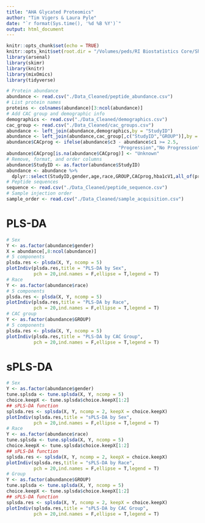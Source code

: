 ```yaml
---
title: "AHA Glycated Proteomics"
author: "Tim Vigers & Laura Pyle"
date: "`r format(Sys.time(), '%d %B %Y')`"
output: html_document
---
```


```r
knitr::opts_chunk$set(echo = TRUE)
knitr::opts_knit$set(root.dir = "/Volumes/peds/RI Biostatistics Core/Shared/Shared Projects/Laura/BDC/Projects/Janet Snell-Bergeon/AHA collaborative grant/Proteomics")
library(arsenal)
library(skimr)
library(knitr)
library(mixOmics)
library(tidyverse)
```

```r
# Protein abundance
abundance <- read.csv("./Data_Cleaned/peptide_abundance.csv")
# List protein names
proteins <- colnames(abundance)[3:ncol(abundance)]
# Add CAC group and demographic info 
demographics <- read.csv("./Data_Cleaned/demographics.csv")
cac_group <- read.csv("./Data_Cleaned/cac_groups.csv")
abundance <- left_join(abundance,demographics,by = "StudyID")
abundance <- left_join(abundance,cac_group[,c("StudyID","GROUP")],by = "StudyID")
abundance$CACprog <- ifelse(abundance$c3 - abundance$c1 >= 2.5,
                                         "Progression","No Progression")
abundance$CACprog[is.na(abundance$CACprog)] <- "Unknown"
# Remove, format, and order columns
abundance$StudyID <- as.factor(abundance$StudyID)
abundance <- abundance %>% 
  dplyr::select(StudyID,gender,age,race,GROUP,CACprog,hba1cV1,all_of(proteins))
# Peptide sequences
sequence <- read.csv("./Data_Cleaned/peptide_sequence.csv")
# Sample injection order
sample_order <- read.csv("./Data_Cleaned/sample_acquisition.csv")
```

# PLS-DA

```r
# Sex
Y <- as.factor(abundance$gender)
X = abundance[,8:ncol(abundance)]
# 5 components
plsda.res <- plsda(X, Y, ncomp = 5) 
plotIndiv(plsda.res,title = "PLS-DA by Sex",
          pch = 20,ind.names = F,ellipse = T,legend = T)
# Race
Y <- as.factor(abundance$race)
# 5 components
plsda.res <- plsda(X, Y, ncomp = 5) 
plotIndiv(plsda.res,title = "PLS-DA by Race",
          pch = 20,ind.names = F,ellipse = T,legend = T)
# CAC group
Y <- as.factor(abundance$GROUP)
# 5 components
plsda.res <- plsda(X, Y, ncomp = 5) 
plotIndiv(plsda.res,title = "PLS-DA by CAC Group",
          pch = 20,ind.names = F,ellipse = T,legend = T)
```

# sPLS-DA

```r
# Sex
Y <- as.factor(abundance$gender)
tune.splsda <- tune.splsda(X, Y, ncomp = 5) 
choice.keepX <- tune.splsda$choice.keepX[1:2]
## sPLS-DA function
splsda.res <- splsda(X, Y, ncomp = 2, keepX = choice.keepX)
plotIndiv(splsda.res,title = "sPLS-DA by Sex",
          pch = 20,ind.names = F,ellipse = T,legend = T)
# Race
Y <- as.factor(abundance$race)
tune.splsda <- tune.splsda(X, Y, ncomp = 5) 
choice.keepX <- tune.splsda$choice.keepX[1:2]
## sPLS-DA function
splsda.res <- splsda(X, Y, ncomp = 2, keepX = choice.keepX)
plotIndiv(splsda.res,title = "sPLS-DA by Race",
          pch = 20,ind.names = F,ellipse = T,legend = T)
# Group
Y <- as.factor(abundance$GROUP)
tune.splsda <- tune.splsda(X, Y, ncomp = 5) 
choice.keepX <- tune.splsda$choice.keepX[1:2]
## sPLS-DA function
splsda.res <- splsda(X, Y, ncomp = 2, keepX = choice.keepX)
plotIndiv(splsda.res,title = "sPLS-DA by CAC Group",
          pch = 20,ind.names = F,ellipse = T,legend = T)
```

